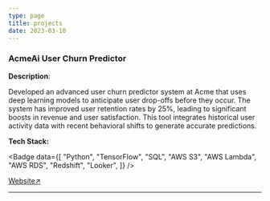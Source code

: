 ```yaml
---
type: page
title: projects
date: 2023-03-10
---
```



### AcmeAi User Churn Predictor

**Description**:

Developed an advanced user churn predictor system at Acme that uses deep learning models to anticipate user drop-offs before they occur. The system has improved user retention rates by 25%, leading to significant boosts in revenue and user satisfaction. This tool integrates historical user activity data with recent behavioral shifts to generate accurate predictions.

**Tech Stack:**

<Badge
  data={[
    "Python",
    "TensorFlow",
    "SQL",
    "AWS S3",
    "AWS Lambda",
    "AWS RDS",
    "Redshift",
    "Looker",
  ]}
/>

[Website↗](https://www.AcmeAi.com)

---
